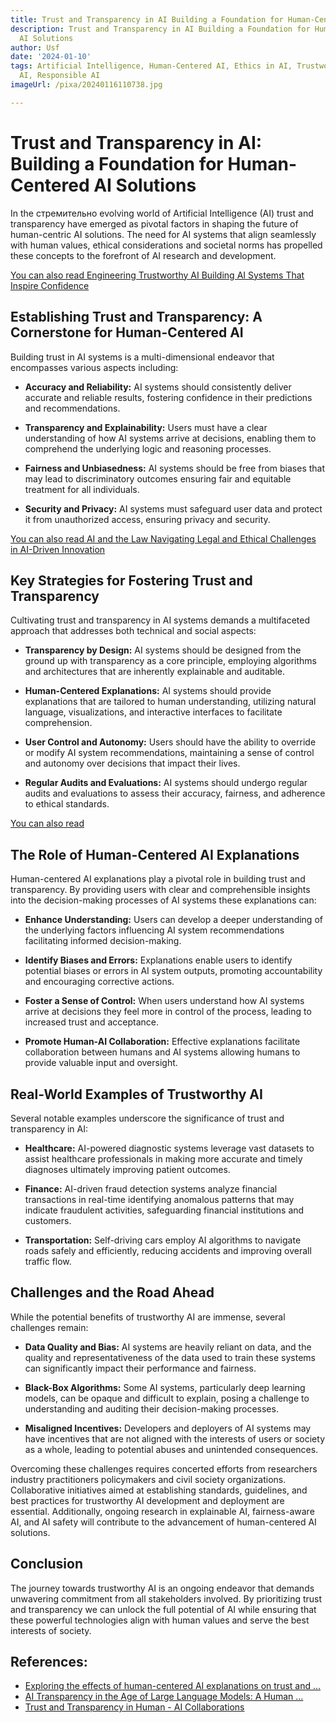 ```yaml
---
title: Trust and Transparency in AI Building a Foundation for Human-Centered AI Solutions
description: Trust and Transparency in AI Building a Foundation for Human-Centered
  AI Solutions
author: Usf
date: '2024-01-10'
tags: Artificial Intelligence, Human-Centered AI, Ethics in AI, Trustworthy AI, Transparent
  AI, Responsible AI
imageUrl: /pixa/20240116110738.jpg

---
```

# Trust and  Transparency in AI: Building a Foundation for Human-Centered AI Solutions

In the стремительно  evolving world of Artificial Intelligence (AI) trust and transparency have emerged  as  pivotal factors in shaping the future of human-centric AI solutions. The  need for AI systems that align seamlessly  with human  values,  ethical considerations  and societal norms has propelled  these concepts to the forefront of AI research and development.

[You can also read Engineering Trustworthy AI Building AI Systems That Inspire Confidence](Engineering%20Trustworthy%20AI%20Building%20AI%20Systems%20That%20Inspire%20Confidence)


## Establishing Trust and Transparency: A  Cornerstone for Human-Centered AI

Building  trust in AI systems is a multi-dimensional endeavor that encompasses various aspects including:

- **Accuracy and Reliability:** AI systems should consistently deliver accurate and reliable results, fostering confidence  in their predictions and recommendations.

- **Transparency and Explainability:** Users must have a clear understanding  of how AI systems arrive at decisions, enabling them to  comprehend the underlying logic and reasoning processes.

- **Fairness and Unbiasedness:** AI systems should be free from  biases that may lead  to  discriminatory outcomes ensuring fair  and equitable treatment for all individuals.

- **Security and Privacy:** AI systems must  safeguard user data and protect it from unauthorized  access, ensuring privacy and security.

[You can also read AI and the Law Navigating Legal and Ethical Challenges in AI-Driven Innovation](AI%20and%20the%20Law%20Navigating%20Legal%20and%20Ethical%20Challenges%20in%20AI-Driven%20Innovation)


## Key Strategies for Fostering Trust and  Transparency

Cultivating trust and transparency in AI systems demands a multifaceted approach that addresses both technical and social aspects:

-  **Transparency by Design:** AI systems should be designed from the  ground up with transparency as a core  principle, employing algorithms and architectures that are inherently explainable and  auditable.

-  **Human-Centered Explanations:**  AI systems should provide  explanations that are tailored to human understanding, utilizing  natural language, visualizations, and interactive interfaces to facilitate comprehension.

- **User Control and Autonomy:** Users should have the  ability  to override or  modify AI system recommendations, maintaining a sense of control and autonomy over decisions that impact their lives.

- **Regular Audits and  Evaluations:** AI systems should undergo regular audits and  evaluations to assess  their  accuracy,  fairness, and adherence to ethical standards.

[You can also read ]()


## The Role of Human-Centered AI Explanations

Human-centered AI explanations play a pivotal role in building trust and transparency. By providing users with clear and comprehensible  insights  into the decision-making processes  of AI systems these explanations can:

- **Enhance Understanding:** Users can develop a deeper understanding  of the underlying factors influencing AI system  recommendations facilitating informed decision-making.

- **Identify Biases and  Errors:** Explanations enable users  to identify potential biases or errors in AI system outputs, promoting accountability  and encouraging corrective actions.

- **Foster a  Sense of Control:** When users understand how AI systems arrive at decisions they feel more in control  of the process, leading to increased trust and acceptance.

- **Promote Human-AI Collaboration:** Effective explanations facilitate collaboration between humans and AI systems allowing humans to provide  valuable input and oversight.

## Real-World Examples of Trustworthy  AI

Several notable examples underscore the significance of trust and transparency in AI:

-  **Healthcare:** AI-powered diagnostic systems leverage vast  datasets to  assist healthcare professionals  in making more accurate and  timely diagnoses  ultimately improving patient outcomes.

- **Finance:** AI-driven fraud detection systems analyze financial transactions in real-time identifying anomalous patterns that may indicate fraudulent activities, safeguarding  financial institutions and customers.

- **Transportation:** Self-driving cars employ AI  algorithms to navigate roads safely and efficiently, reducing accidents and improving overall traffic flow.

## Challenges and the Road Ahead

While the potential  benefits of trustworthy AI are immense, several  challenges remain:

- **Data Quality and Bias:** AI systems are heavily reliant on data, and the quality and representativeness of the data used to train these systems  can significantly impact  their performance and fairness.

- **Black-Box Algorithms:** Some AI systems, particularly deep learning models, can be opaque  and difficult to explain,  posing a challenge to understanding and auditing their decision-making processes.

- **Misaligned Incentives:** Developers and deployers of AI systems may have incentives that are not  aligned with the interests of users or society as a whole, leading to potential abuses and unintended consequences.

Overcoming these challenges requires concerted efforts from researchers industry practitioners policymakers and civil society organizations. Collaborative initiatives aimed at establishing standards, guidelines,  and  best practices for trustworthy AI development and deployment are essential. Additionally, ongoing research in explainable AI, fairness-aware AI, and AI safety will contribute to the advancement of human-centered  AI solutions.

##  Conclusion

The journey towards trustworthy AI is an ongoing endeavor that demands  unwavering commitment from all stakeholders involved. By prioritizing trust  and transparency we can unlock the full  potential of AI while ensuring  that these powerful technologies align with human values and serve the  best interests of society.

## References:
- [Exploring the effects of human-centered AI explanations on trust and ...](https://www.frontiersin.org/articles/10.3389/fcomp.2023.1151150)
- [AI Transparency in the Age of Large Language Models: A Human ...](https://medium.com/human-centered-ai/ai-transparency-in-the-age-of-large-language-models-a-human-centered-research-roadmap-19bd3a55914a)
- [Trust and Transparency in Human - AI Collaborations](https://mediax.stanford.edu/event/trust-and-transparency-in-human-ai-collaborations/)
